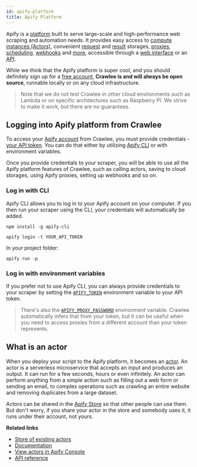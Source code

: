 ```yaml
---
id: apify-platform
title: Apify Platform
---
```



Apify is a [platform](https://apify.com) built to serve large-scale and high-performance web scraping
and automation needs. It provides easy access to [compute instances (Actors)](#what-is-an-actor),
convenient [request](../guides/request-storage) and [result](../guides/result-storage) storages, [proxies](../guides/proxy-management),
[scheduling](https://docs.apify.com/scheduler), [webhooks](https://docs.apify.com/webhooks)
and [more](https://docs.apify.com/), accessible through a [web interface](https://console.apify.com)
or an [API](https://docs.apify.com/api).

While we think that the Apify platform is super cool, and you should definitely sign up for a
[free account](https://console.apify.com/sign-up), **Crawlee is and will always be open source**,
runnable locally or on any cloud infrastructure.

> Note that we do not test Crawlee in other cloud environments such as Lambda or on specific
> architectures such as Raspberry PI. We strive to make it work, but there are no guarantees.

## Logging into Apify platform from Crawlee

To access your [Apify account](https://console.apify.com/sign-up) from Crawlee, you must provide
credentials - [your API token](https://console.apify.com/account#/integrations). You can do that
either by utilizing [Apify CLI](https://github.com/apify/apify-cli) or with environment
variables.

Once you provide credentials to your scraper, you will be able to use all the Apify platform
features of Crawlee, such as calling actors, saving to cloud storages, using Apify proxies,
setting up webhooks and so on.

### Log in with CLI

Apify CLI allows you to log in to your Apify account on your computer. If you then run your
scraper using the CLI, your credentials will automatically be added.

```
npm install -g apify-cli
```

```
apify login -t YOUR_API_TOKEN
```

In your project folder:

```
apify run -p
```

### Log in with environment variables

If you prefer not to use Apify CLI, you can always provide credentials to your scraper
by setting the [`APIFY_TOKEN`](../guides/environment-variables#apify_token) environment
variable to your API token.

> There's also the [`APIFY_PROXY_PASSWORD`](../guides/environment-variables#apify_proxy_password)
> environment variable. Crawlee automatically infers that from your token, but it can be useful
> when you need to access proxies from a different account than your token represents.

## What is an actor

When you deploy your script to the Apify platform, it becomes an [actor](https://apify.com/actors).
An actor is a serverless microservice that accepts an input and produces an output. It can run for
a few seconds, hours or even infinitely. An actor can perform anything from a simple action such
as filling out a web form or sending an email, to complex operations such as crawling an entire website
and removing duplicates from a large dataset.

Actors can be shared in the [Apify Store](https://apify.com/store) so that other people can use them.
But don't worry, if you share your actor in the store and somebody uses it, it runs under their account,
not yours.

**Related links**

- [Store of existing actors](https://apify.com/store)
- [Documentation](https://docs.apify.com/actor)
- [View actors in Apify Console](https://console.apify.com/actors)
- [API reference](https://apify.com/docs/api/v2#/reference/actors)
